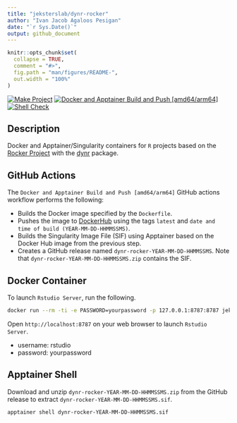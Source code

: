 ```yaml
---
title: "jeksterslab/dynr-rocker"
author: "Ivan Jacob Agaloos Pesigan"
date: "`r Sys.Date()`"
output: github_document
---
```


<!-- README.md is generated from .setup/readme/README.Rmd. Please edit that file -->

```r
knitr::opts_chunk$set(
  collapse = TRUE,
  comment = "#>",
  fig.path = "man/figures/README-",
  out.width = "100%"
)
```

<!-- badges: start -->
[![Make Project](https://github.com/jeksterslab/docker-dynr-rocker/actions/workflows/make.yml/badge.svg)](https://github.com/jeksterslab/docker-dynr-rocker/actions/workflows/make.yml)
[![Docker and Apptainer Build and Push [amd64/arm64]](https://github.com/jeksterslab/docker-dynr-rocker/actions/workflows/docker-apptainer-build-push-amd64-arm64.yml/badge.svg)](https://github.com/jeksterslab/docker-dynr-rocker/actions/workflows/docker-apptainer-build-push-amd64-arm64.yml)
[![Shell Check](https://github.com/jeksterslab/docker-dynr-rocker/actions/workflows/shellcheck.yml/badge.svg)](https://github.com/jeksterslab/docker-dynr-rocker/actions/workflows/shellcheck.yml)
<!-- badges: end -->

## Description

Docker and Apptainer/Singularity containers for `R` projects based on the [Rocker Project](https://rocker-project.org/)
with the [dynr](https://github.com/mhunter1/dynr) package.

## GitHub Actions

The `Docker and Apptainer Build and Push [amd64/arm64]` GitHub actions workflow performs the following:

- Builds the Docker image specified by the `Dockerfile`.
- Pushes the image to [DockerHub](https://hub.docker.com/repository/docker/jeksterslab/dynr-rocker/general) using the tags `latest` and `date and time of build (YEAR-MM-DD-HHMMSSMS)`.
- Builds the Singularity Image File (SIF) using Apptainer based on the Docker Hub image from the previous step.
- Creates a GitHub release named `dynr-rocker-YEAR-MM-DD-HHMMSSMS`. Note that `dynr-rocker-YEAR-MM-DD-HHMMSSMS.zip` contains the SIF. 

## Docker Container

To launch `Rstudio Server`, run the following.

```bash
docker run --rm -ti -e PASSWORD=yourpassword -p 127.0.0.1:8787:8787 jeksterslab/dynr-rocker
```

Open `http://localhost:8787` on your web browser to launch `Rstudio Server`.

- username: rstudio
- password: yourpassword

## Apptainer Shell

Download and unzip `dynr-rocker-YEAR-MM-DD-HHMMSSMS.zip` from the GitHub release to extract `dynr-rocker-YEAR-MM-DD-HHMMSSMS.sif`.

```bash
apptainer shell dynr-rocker-YEAR-MM-DD-HHMMSSMS.sif
```
